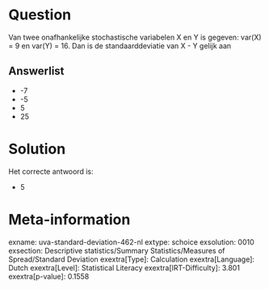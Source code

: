 Question
========

Van twee onafhankelijke stochastische variabelen X en Y is gegeven:
var(X) = 9 en var(Y) = 16. Dan is de standaarddeviatie van X - Y gelijk
aan

Answerlist
----------

* -7
* -5
* 5
* 25

Solution
========

Het correcte antwoord is: 

* 5

Meta-information
================
exname: uva-standard-deviation-462-nl
extype: schoice
exsolution: 0010
exsection: Descriptive statistics/Summary Statistics/Measures of Spread/Standard Deviation
exextra[Type]: Calculation
exextra[Language]: Dutch
exextra[Level]: Statistical Literacy
exextra[IRT-Difficulty]: 3.801
exextra[p-value]: 0.1558
